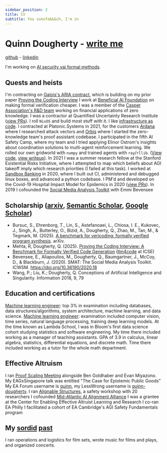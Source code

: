 ```yaml
---
sidebar_position: 2
title: CV
subtitle: You sonofab&&ch, I'm in
---
```



# Quinn Dougherty - [write me](mailto:quinn.dougherty92@gmail.com)

[github](https://github.com/quinn-dougherty) - [linkedin](https://linkedin.com/in/quinn-dougherty)

I'm working on [AI security vai formal methods](https://gsai.substack.com).

## Quests and heists
<Tabs lazy>
  <TabItem value="galois" label="Galois">
    I'm contracting on <a href="https://www.aria.org.uk/opportunity-spaces/mathematics-for-safe-ai?cardId=fv-spec#opportunityseeds">Galois's ARIA contract</a>, which is building on my prior paper <a href="https://arxiv.org/abs/2502.05714">Proving the Coding Interview</a>
  </TabItem>
  <TabItem value="baif" label="BAIF">
    I work at <a href="https://www.beneficialaifoundation.org/">Beneficial AI Foundation</a> on making formal verification cheaper.
  </TabItem>
  <TabItem value="casper" label="Casper">
    I was a member of the <a href="https://github.com/orgs/cspr-rad/repositories">Casper Association's R&D team</a> working on financial applications of zero knowledge.
  </TabItem>
  <TabItem value="quri" label="Squiggle">
    I was a contractor at Quantified Uncertainty Research Institute (<a href="https://github.com/quantified-uncertainty/squiggle/pulls?q=is%3Apr+author%3Aquinn-dougherty">view PRs</a>). 
  </TabItem>
  <TabItem value="nixos" label="Nix/NixOS">
    I roll <code>NixOS</code> and build most stuff with it. I like <a href="https://github.com/quinn-dougherty/declare">infrastructure as code</a>. 
  </TabItem>
  <TabItem value="defi" label="Ardana and Orbis">
    I contracted at Platonic.Systems in 2021, for the customers <a href="https://ardana.org/">Ardana</a> where I researched attack vectors and <a href="https://github.com/Orbis-Tertius/">Orbis</a> where I started the zero-knowledge team's proof assistant codebase. 
  </TabItem>
  <TabItem value="aisc" label="Common Pool Resources in MARL">
    I participated in the fifth AI Safety Camp, where my team and I tried applying Elinor Ostrom's insights about coordination solutions to multi-agent reinforcement learning. We rolled our own gridworld with <code>numpy</code> and trained agents with <code>ray</code>/<code>rllib</code>. (<a href="https://github.com/RedTachyon/cpr_reputation/pulls?q=is%3Apr+author%3Aquinn-dougherty">View code</a>, <a href="https://www.lesswrong.com/posts/LBwpubeZSi3ottfjs/aisc5-retrospective-mechanisms-for-avoiding-tragedy-of-the">view writeup</a>).
  </TabItem>
  <TabItem value="seri" label="SERI">
    In 2021 I was a summer research fellow at the Stanford Existential Risks Initiative, where I attempted to map which beliefs about AGI takeoff imply which research priorities (I failed at this task). 
  </TabItem>
  <TabItem value="sandbox" label="Sandbox Banking"> 
    I worked at <a href="https://sandboxbanking.com/">Sandbox Banking</a> in 2020, where I built out CI, administered and debugged linux boxes, and advanced a python codebase. 
  </TabItem>
  <TabItem value="chime" label="CHIME">
    I PM'd and developed on the Covid-19 Hospital Impact Model for Epidemics in 2020 (<a href="https://github.com/CodeForPhilly/chime/pulls?q=is%3Apr+author%3Aquinn-dougherty">view PRs</a>). 
  </TabItem>
  <TabItem value="smat" label="SMAT">
    In 2019 I cofounded the <a href="https://www.smat-app.com/">Social Media Analysis Toolkit</a> with Emmi Bevensee
  </TabItem>
</Tabs>

## Scholarship ([arxiv](https://arxiv.org/search/cs?searchtype=author&query=Dougherty,+Q), [Semantic Scholar](https://www.semanticscholar.org/author/Quinn-Dougherty/41156871), [Google Scholar](https://scholar.google.com/citations?hl=en&user=IyBRXeAAAAAJ))

- Bursuc, S., Ehrenborg, T., Lin, S., Astefanoaei, L., Chiosa, I. E., Kukovec, J., Singh, A., Butterley, O., Bizid, A., Dougherty, Q., Zhao, M., Tan, M., & Tegmark, M. (2025). <a href="https://arxiv.org/abs/2509.22908">A benchmark for vericoding: formally verified program synthesis</a>. arXiv.
- Mehta, R, Dougherty, Q. (2025). <a href="https://arxiv.org/abs/2502.05714">Proving the Coding Interview: A Benchmark for Formally Verified Code Generation</a> ([llm4code](https://llm4code.github.io/) at ICSE)
- Bevensee, E., Aliapoulios, M., Dougherty, Q., Baumgartner, J., McCoy, D., & Blackburn, J. (2020). SMAT: The Social Media Analysis Toolkit. ICWSM. https://doi.org/10.36190/2020.18
- Wang, P.; Liu, K.; Dougherty, Q. Conceptions of Artificial Intelligence and Singularity. Information 2018, 9, 79

## Education and certifications

<Tabs lazy>
  <TabItem value="triplebyte" label="Triplebyte">
    <a href="https://triplebyte.com/tb/quinn-dougherty-kd5mtkq/certificate/track/ml">Machine learning engineer</a>: top 3% in examination including databases, data structures/algorithms, system architecture, machine learning, and data science.
  </TabItem>
  <TabItem value="tensorflow" label="Tensorflow">
    <a href="https://gitlab.com/quinn-dougherty/quinnd-blog/-/blob/main/static/tensorflow-cert.pdf">Machine learning engineer</a>: examination included computer vision, time series, natural language processing, training deep learning models.
  </TabItem>
  <TabItem value="bloom" label="Bloom Institute of Technology">
    At the time known as Lambda School, I was in Bloom's first data science cohort studying statistics and software engineering. My time there included working as a manager of teaching assistants. 
  </TabItem>
  <TabItem value="college" label="Community College of Philadelphia">
    GPA of 3.9 in calculus, linear algebra, statistics, differential equations, and discrete math. Time there included working as a tutor for the whole math department.
  </TabItem>
</Tabs>

## Effective Altruism

<Tabs lazy>
  <TabItem value="proof-scaling" label="Proof Scaling Meeting">
    I ran <a href="https://proof-scaling-meeting.vercel.app">Proof Scaling Meeting</a> alongside Ben Goldhaber and Evan Miyazono.
  </TabItem>
  <TabItem value="talks" label="Talks">
    My EAGxSingapore talk was entitled "The Case for Epistemic Public Goods"
  </TabItem>
  <TabItem value="forum" label="EA Forum / LessWrong">
    My EA Forum username is <a href="https://forum.effectivealtruism.org/users/quinn">quinn</a>, my LessWrong username is <a href="https://lesswrong.com/users/quinn-dougherty">quinn-dougherty</a>.
  </TabItem>
  <TabItem value="alignable-structures" label="Alignable Structures">
    I ran <a href="https://alignable-structures.vercel.app">Alignable Structures</a>, a safety workshop with 20 researchers
  </TabItem>
  <TabItem value="ma4" label="MA4">
    I cofounded <a href="https://www.lesswrong.com/events/fqha7yX28KyN7eK6v/mid-atlantic-ai-alignment-alliance-unconference">Mid-Atlantic AI Alignment Alliance</a>
  </TabItem>
  <TabItem value="ceealar" label="CEEALAR">
    I was a grantee at the Center for Enabling Effective Altruist Learning and Research
  </TabItem>
  <TabItem value="philly" label="EA Philly">
    I co-ran EA Philly
  </TabItem>
  <TabItem value="agisf" label="AGISF">
    I facilitated a cohort of EA Cambridge's AGI Safety Fundamentals program
  </TabItem>

</Tabs>

## My [sordid](https://www.imdb.com/name/nm4543701/) [past](https://youtu.be/Y6ZhOFhqtA4)

I ran operations and logistics for film sets, wrote music for films and plays, and organized concerts.
